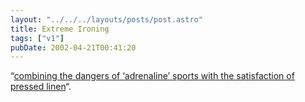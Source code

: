 ```yaml
---
layout: "../../../layouts/posts/post.astro"
title: Extreme Ironing
tags: ["v1"]
pubDate: 2002-04-21T00:41:20
---
```


&#8220;[combining the dangers of &#8216;adrenaline&#8217; sports with the satisfaction of pressed linen][1]&#8220;.

[1]: http://www.extremeironing.com/~eib/ei/homepage/main.php
